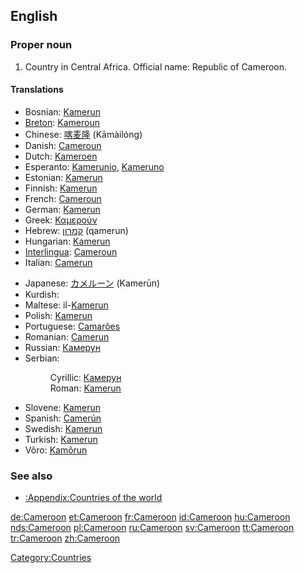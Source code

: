 ==English==
{{wikipedia}}

===Proper noun===
{{en-proper noun}}

# Country in Central Africa. Official name: Republic of Cameroon.

====Translations====
{{top}}
*Bosnian: [[Kamerun]] {{m}}
*[[Breton]]: [[Kameroun]]
*Chinese: [[喀麦隆]] (Kāmàilóng)
*Danish: [[Cameroun]]
*Dutch: [[Kameroen]]
*Esperanto: [[Kamerunio]], [[Kameruno]]
*Estonian: [[Kamerun]]
*Finnish: [[Kamerun]]
*French: [[Cameroun]] {{m}}
*German: [[Kamerun]]
*Greek: [[Καμερούν]]
*Hebrew: [[קמרון]] (qamerun)
*Hungarian: [[Kamerun]]
*[[Interlingua]]: [[Cameroun]]
*Italian: [[Camerun]]
{{mid}}
*Japanese: [[カメルーン]] (Kamerūn)
*Kurdish: {{KUchar|[[کامیرۆن]]}}
*Maltese: il-[[Kamerun]]
*Polish: [[Kamerun]]
*Portuguese: [[Camarões]]
*Romanian: [[Camerun]] {{n}}
*Russian: [[Камерун]]
*Serbian:
*:Cyrillic: [[Камерун]] {{m}}
*:Roman: [[Kamerun]] {{m}}
*Slovene: [[Kamerun]] {{m}}
*Spanish: [[Camerún]]
*Swedish: [[Kamerun]]
*Turkish: [[Kamerun]]
*Võro: [[Kamõrun]]
{{bottom}}

===See also===
*[[:Appendix:Countries of the world]]

[[Category:Countries]]

[[de:Cameroon]]
[[et:Cameroon]]
[[fr:Cameroon]]
[[id:Cameroon]]
[[hu:Cameroon]]
[[nds:Cameroon]]
[[pl:Cameroon]]
[[ru:Cameroon]]
[[sv:Cameroon]]
[[tt:Cameroon]]
[[tr:Cameroon]]
[[zh:Cameroon]]